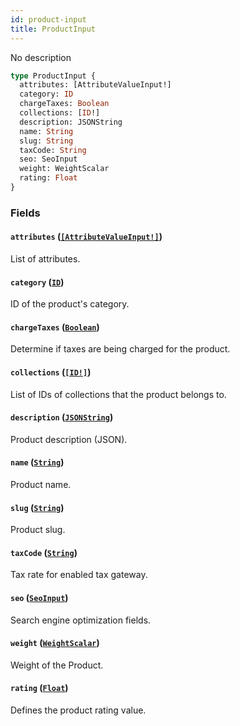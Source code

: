 ```yaml
---
id: product-input
title: ProductInput
---
```


No description

```graphql
type ProductInput {
  attributes: [AttributeValueInput!]
  category: ID
  chargeTaxes: Boolean
  collections: [ID!]
  description: JSONString
  name: String
  slug: String
  taxCode: String
  seo: SeoInput
  weight: WeightScalar
  rating: Float
}
```

### Fields

#### `attributes` ([`[AttributeValueInput!]`](../../../developer/api-reference/inputs/attribute-value-input))

List of attributes.

#### `category` ([`ID`](../../../developer/api-reference/scalars/id))

ID of the product's category.

#### `chargeTaxes` ([`Boolean`](../../../developer/api-reference/scalars/boolean))

Determine if taxes are being charged for the product.

#### `collections` ([`[ID!]`](../../../developer/api-reference/scalars/id))

List of IDs of collections that the product belongs to.

#### `description` ([`JSONString`](../../../developer/api-reference/scalars/json-string))

Product description (JSON).

#### `name` ([`String`](../../../developer/api-reference/scalars/string))

Product name.

#### `slug` ([`String`](../../../developer/api-reference/scalars/string))

Product slug.

#### `taxCode` ([`String`](../../../developer/api-reference/scalars/string))

Tax rate for enabled tax gateway.

#### `seo` ([`SeoInput`](../../../developer/api-reference/inputs/seo-input))

Search engine optimization fields.

#### `weight` ([`WeightScalar`](../../../developer/api-reference/scalars/weight-scalar))

Weight of the Product.

#### `rating` ([`Float`](../../../developer/api-reference/scalars/float))

Defines the product rating value.
